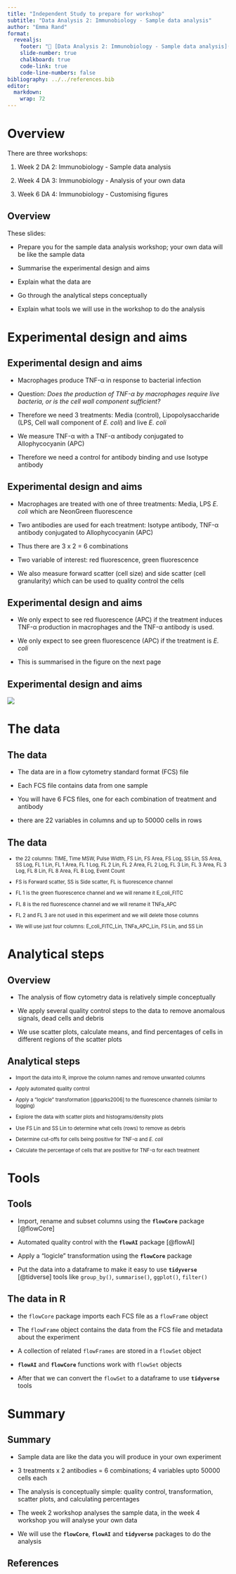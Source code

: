 ```yaml
---
title: "Independent Study to prepare for workshop"
subtitle: "Data Analysis 2: Immunobiology - Sample data analysis"
author: "Emma Rand"
format: 
  revealjs:
    footer: "🔗 [Data Analysis 2: Immunobiology - Sample data analysis](https://3mmarand.github.io/R4BABS/r4babs4/week-2/overview.html)"
    slide-number: true
    chalkboard: true
    code-link: true
    code-line-numbers: false
bibliography: ../../references.bib
editor: 
  markdown: 
    wrap: 72
---
```



# Overview

There are three workshops:

1.  Week 2 DA 2: Immunobiology - Sample data analysis

2.  Week 4 DA 3: Immunobiology - Analysis of your own data

3.  Week 6 DA 4: Immunobiology - Customising figures


## Overview

::: incremental
These slides:

-   Prepare you for the sample data analysis workshop; your own data 
    will be like the sample data

-   Summarise the experimental design and aims

-   Explain what the data are

-   Go through the analytical steps conceptually

-   Explain what tools we will use in the workshop to do the analysis
:::

# Experimental design and aims


## Experimental design and aims

::: incremental

-   Macrophages produce TNF-α in response to bacterial infection

-   Question: *Does the production of TNF-α by macrophages require live bacteria, or is the cell wall component sufficient?*
    
-   Therefore we need 3 treatments: Media (control), Lipopolysaccharide (LPS, Cell 
    wall component of *E. coli*) and live *E. coli* 

-   We measure TNF-α with a TNF-α antibody conjugated to Allophycocyanin (APC)

-   Therefore we need a control for antibody binding and use Isotype antibody

:::


## Experimental design and aims

::: incremental
-   Macrophages are treated with one of three treatments: Media,
    LPS  *E. coli* which are NeonGreen fluorescence

-   Two antibodies are used for each treatment: Isotype antibody, TNF-α antibody
    conjugated to Allophycocyanin (APC) 

-   Thus there are 3 x 2 = 6 combinations

-   Two variable of interest: red fluorescence, green fluorescence

-   We also measure forward scatter (cell size) and side scatter 
    (cell granularity) which can be used to quality control the cells
:::



## Experimental design and aims

-   We only expect to see red fluorescence (APC) if the treatment induces TNF-α 
production in macrophages and the TNF-α antibody is used.

-   We only expect to see green fluorescence (APC) if the treatment is *E. coli*

-   This is summarised in the figure on the next page

## Experimental design and aims

![](images/66I-exp-des-TNF-α.png)


# The data

## The data

::: incremental

-   The data are in a flow cytometry standard format (FCS) file

-   Each FCS file contains data from one sample

-   You will have 6 FCS files, one for each combination of treatment
    and antibody
    
-   there are 22 variables in columns and up to 50000 cells in rows
:::


## The data

::: incremental
::: {style="font-size: 80%;"}
-   the 22 columns: TIME, Time MSW, Pulse Width,
    FS Lin, FS Area, FS Log, SS Lin, SS Area, SS Log, FL 1 Lin,
    FL 1 Area, FL 1 Log, FL 2 Lin, FL 2 Area, FL 2 Log, FL 3 Lin,
    FL 3 Area, FL 3 Log, FL 8 Lin, FL 8 Area, FL 8 Log, Event Count

-   FS is Forward scatter, SS is Side scatter, FL is fluorescence channel

-   FL 1 is the green fluorescence channel and we will rename it E_coli_FITC

-   FL 8 is the red fluorescence channel and we will rename it TNFa_APC

-   FL 2 and FL 3 are not used in this experiment and we will delete those columns

-   We will use just four columns: E_coli_FITC_Lin, TNFa_APC_Lin,
    FS Lin, and SS Lin

:::
:::

# Analytical steps

## Overview

::: incremental

-   The analysis of flow cytometry data is relatively simple conceptually

-   We apply several quality control steps to the data to remove anomalous 
    signals, dead cells and debris

-   We use scatter plots, calculate means, and find percentages of cells
    in different regions of the scatter plots

:::

## Analytical steps

::: incremental
::: {style="font-size: 80%;"}
-   Import the data into R, improve the column names and remove unwanted
    columns

-   Apply automated quality control

-   Apply a "logicle" transformation [@parks2006] to the fluorescence channels (similar to logging)

-   Explore the data with scatter plots and histograms/density plots

-   Use FS Lin and SS Lin to determine what cells (rows) to remove as debris

-   Determine cut-offs for cells being positive for TNF-α and *E. coli*

-   Calculate the percentage of cells that are positive for TNF-α for each treatment
:::
:::

# Tools

## Tools

::: incremental
   
-   Import, rename and subset columns using the **`flowCore`** package [@flowCore]

-   Automated quality control with the **`flowAI`** package [@flowAI]

-   Apply a "logicle" transformation using the **`flowCore`** package

-   Put the data into a dataframe to make it easy to use **`tidyverse`** [@tidverse] tools like
    `group_by()`, `summarise()`, `ggplot()`, `filter()`

:::


## The data in R

::: incremental

-   the `flowCore` package imports each FCS file as a `flowFrame` object

-   The `flowFrame` object contains the data from the FCS file and
    metadata about the experiment

-   A collection of related `flowFrames` are stored in a `flowSet` object

-   **`flowAI`** and **`flowCore`** functions work with `flowSet` objects

-   After that we can convert the `flowSet` to a dataframe to use
    **`tidyverse`** tools
:::


# Summary

## Summary

-   Sample data are like the data you will produce in your own experiment

-   3 treatments x 2 antibodies = 6 combinations; 4 variables upto 50000 cells each

-   The analysis is conceptually simple: quality control, transformation, scatter plots, 
    and calculating percentages
    
-   The week 2 workshop analyses the sample data, in the week 4 workshop you will 
    analyse your own data
    
-   We will use the **`flowCore`**, **`flowAI`** and **`tidyverse`** packages to do the analysis

## References